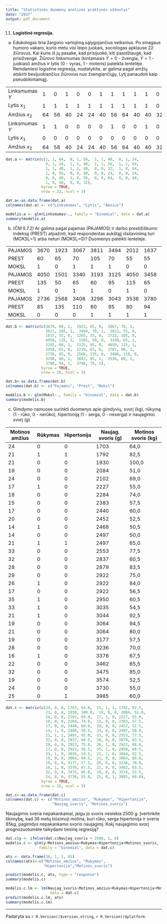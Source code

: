 ```yaml
---
title: "Statistinės duomenų analizės praktinės užduotys"
date: "2017"
output: pdf_document
---
```


11. __Logistinė regresija.__
   
   (a) Edukologas tiria žargono vartojimą sąlygojančius veiksnius. Po smagaus
   humoro vakaro, kurio metu visi leipo juokais, sociologas apklause 22
   žiūrovus. Kai kurie iš jų pasake, kad prisijuokė, kiti pasidžiaugė,
   kad prisižvengė. Žiūrovo linksmumas (kintamasis $Y = 0$ - žvengia,
   $Y = 1$ - juokiasi) amžius ir lytis ($0$ - vyras, $1$ - moteris) pateikta
   lentelėje. Remdamiesi logistine regresija, nustatykite, ar galima pagal
   amžių atskirti besijuokiančius žiūrovus nuo žvengiančiųjų. Lytį
   panaudoti kaip pseudokintamąjį.

   |                |    |    |    |    |    |    |    |    |    |    |    |
   |----------------|----|----|----|----|----|----|----|----|----|----|----|
   | Linksmumas $Y$ | 1  | 0  | 1  | 0  | 0  | 1  | 1  | 1  | 1  | 1  | 0  |
   | Lytis $x_1$    | 1  | 1  | 1  | 1  | 1  | 1  | 1  | 1  | 1  | 1  | 0  |
   | Amžius $x_2$   | 64 | 56 | 40 | 24 | 24 | 40 | 56 | 64 | 40 | 40 | 32 |
   | Linksmumas $Y$ | 1  | 1  | 0  | 0  | 0  | 0  | 1  | 0  | 0  | 1  | 0  |
   | Lytis $x_1$    | 0  | 0  | 0  | 0  | 0  | 0  | 0  | 0  | 0  | 0  | 0  |
   | Amžius $x_2$   | 64 | 56 | 40 | 24 | 24 | 40 | 56 | 64 | 40 | 40 | 32 |

```r
dat.a <- matrix(c(1, 1, 64,  0, 1, 56,  1, 1, 40,  0, 1, 24,
                  0, 1, 24,  1, 1, 40,  1, 1, 56,  1, 1, 64,
                  1, 1, 40,  1, 1, 40,  0, 0, 32,  1, 0, 64,
                  1, 0, 56,  0, 0, 40,  0, 0, 24,  0, 0, 24,
                  0, 0, 40,  1, 0, 56,  0, 0, 64,  0, 0, 40,
                  1, 0, 40,  0, 0, 32),
                byrow = TRUE,
                nrow = 22, ncol = 3)

dat.a<-as.data.frame(dat.a)
colnames(dat.a) <- c("Linksmumas", "Lytis", "Amzius")

modelis.a <- glm(Linksmumas~., family = "binomial", data = dat.a)
summary(modelis.a)
```

   (b) (ČM II.7.2) Ar galima pagal pajamas (PAJAMOS) ir darbo prestižiškumo indeksą
   (PREST) atpažinti, kad respondentas aukštąjį išsilavinimą turi (MOKSL=1)
   arba neturi (MOKSL=0)? Duomenys pateikti lenteleje.

   |         |      |      |      |      |      |      |      |      |      |
   |---------|------|------|------|------|------|------|------|------|------|
   | PAJAMOS | 3670 | 1923 | 3067 | 3811 | 3494 | 2012 | 1637 | 1265 | 2722 |
   | PREST   | 60   | 65   | 70   | 105  | 70   | 55   | 55   | 35   | 105  |
   | MOKSL   | 1    | 0    | 1    | 1    | 1    | 0    | 0    | 0    | 0    |
   | PAJAMOS | 4050 | 1501 | 3340 | 3193 | 3125 | 4050 | 3458 | 2219 | 3781 |
   | PREST   | 135  | 50   | 65   | 60   | 95   | 115  | 65   | 65   | 90   |
   | MOKSL   | 1    | 0    | 1    | 1    | 0    | 1    | 0    | 0    | 1    |
   | PAJAMOS | 2736 | 2568 | 3408 | 3298 | 3043 | 3536 | 3780 | 3798 |      |
   | PREST   | 85   | 135  | 110  | 60   | 95   | 80   | 94   | 78   |      |
   | MOKSL   | 0    | 0    | 0    | 1    | 1    | 1    | 1    | 1    |      |

```r
dat.b <- matrix(c(3670, 60, 1,  1923, 65, 0,  3067, 70, 1,
                  3811, 105, 1,  3494, 70, 1,  2012, 55, 0,
                  1637, 55, 0,  1265, 35, 0,  2722, 105, 0,
                  4050, 135, 1,  1501, 50, 0,  3340, 65, 1,
                  3193, 60, 1,  3125, 95, 0,  4050, 115, 1,
                  3458, 65, 0,  2219, 65, 0,  3781, 90, 1,
                  2736, 85, 0,  2568, 135, 0,  3408, 110, 0,
                  3298, 60, 1,  3043, 95, 1,  3536, 80, 1,
                  3780, 94, 1,  3798, 78, 1),
                byrow = TRUE,
                nrow = 26, ncol = 3)

dat.b<-as.data.frame(dat.b)
colnames(dat.b) <- c("Pajamos", "Prest", "Moksl")

modelis.b <- glm(Moksl~., family = "binomial", data = dat.b)
summary(modelis.b)
```

   (c) Gimdymo namuose surinkti duomenys apie gimdyvių, svorį (kg), rūkymą
   (1 - rūko, 0 - nerūko), hipertoniją (1 - serga, 0 - neserga) ir naujagimio
   svorį (g)

   | Motinos amžius | Rūkymas | Hipertonija | Naujag. svoris (g) | Motinos svoris (kg) |
   |----------------|---------|-------------|--------------------|---------------------|
   | 24             | 0       | 0           | 1703               | 64,0                |
   | 21             | 1       | 1           | 1792               | 82,5                |
   | 21             | 0       | 0           | 1930               | 100,0               |
   | 19             | 0       | 0           | 2084               | 51,0                |
   | 24             | 0       | 0           | 2102               | 69,0                |
   | 17             | 1       | 0           | 2227               | 55,0                |
   | 18             | 0       | 0           | 2284               | 74,0                |
   | 15             | 0       | 0           | 2383               | 57,5                |
   | 17             | 0       | 0           | 2440               | 60,0                |
   | 20             | 0       | 0           | 2452               | 52,5                |
   | 14             | 1       | 0           | 2468               | 50,5                |
   | 14             | 0       | 0           | 2497               | 50,0                |
   | 21             | 1       | 1           | 2497               | 65,0                |
   | 33             | 0       | 0           | 2553               | 77,5                |
   | 32             | 0       | 0           | 2837               | 60,5                |
   | 28             | 0       | 0           | 2879               | 83,5                |
   | 29             | 0       | 0           | 2922               | 75,0                |
   | 26             | 1       | 0           | 2922               | 84,0                |
   | 17             | 0       | 0           | 2922               | 56,5                |
   | 35             | 1       | 0           | 2950               | 60,5                |
   | 33             | 1       | 0           | 3035               | 54,5                |
   | 21             | 1       | 0           | 3044               | 92,5                |
   | 19             | 0       | 0           | 3064               | 94,5                |
   | 21             | 0       | 0           | 3064               | 80,0                |
   | 19             | 0       | 0           | 3177               | 57,5                |
   | 28             | 0       | 0           | 3236               | 70,0                |
   | 16             | 1       | 0           | 3376               | 67,5                |
   | 22             | 0       | 0           | 3462               | 65,5                |
   | 32             | 0       | 0           | 3475               | 85,0                |
   | 19             | 0       | 0           | 3574               | 52,5                |
   | 24             | 0       | 0           | 3730               | 55,0                |
   | 25             | 0       | 1           | 3985               | 60,0                |

```r
dat.c <- matrix(c(24, 0, 0, 1703, 64.0,  21, 1, 1, 1792, 82.5,
                  21, 0, 0, 1930, 100.0,  19, 0, 0, 2084, 51.0,
                  24, 0, 0, 2102, 69.0,  17, 1, 0, 2227, 55.0,
                  18, 0, 0, 2284, 74.0,  15, 0, 0, 2383, 57.5,
                  17, 0, 0, 2440, 60.0,  20, 0, 0, 2452, 52.5,
                  14, 1, 0, 2468, 50.5,  14, 0, 0, 2497, 50.0,
                  21, 1, 1, 2497, 65.0,  33, 0, 0, 2553, 77.5,
                  32, 0, 0, 2837, 60.5,  28, 0, 0, 2879, 83.5,
                  29, 0, 0, 2922, 75.0,  26, 1, 0, 2922, 84.0,
                  17, 0, 0, 2922, 56.5,  35, 1, 0, 2950, 60.5,
                  33, 1, 0, 3035, 54.5,  21, 1, 0, 3044, 92.5,
                  19, 0, 0, 3064, 94.5,  21, 0, 0, 3064, 80.0,
                  19, 0, 0, 3177, 57.5,  28, 0, 0, 3236, 70.0,
                  16, 1, 0, 3376, 67.5,  22, 0, 0, 3462, 65.5,
                  32, 0, 0, 3475, 85.0,  19, 0, 0, 3574, 52.5,
                  24, 0, 0, 3730, 55.0,  25, 0, 1, 3985, 60.0),
                byrow = TRUE,
                nrow = 32, ncol = 5)

dat.c<-as.data.frame(dat.c)
colnames(dat.c) <- c("Motinos_amzius", "Rukymas", "Hipertonija",
                     "Naujag_svoris", "Motinos_svoris")
```

   Naujagimis sveria nepakankamai, jeigu jo svoris nesiekia 2500 g.
   Įvertinkite tikimybę, kad 38 metų būsimoji motina, kuri rūko,
   serga hipertonija ir sveria 85kg, pagimdys nepakankamo svorio
   naujagimį. Kokį naujagimio svorį prognozuotumėte taikydami tiesinę regresiją?

```r
dat.c$y <- ifelse(dat.c$Naujag_svoris < 2500, 1, 0)
modelis.c <- glm(y~Motinos_amzius+Rukymas+Hipertonija+Motinos_svoris,
               family = "binomial", data = dat.c)

ats <- data.frame(38, 1, 1, 85)
colnames(ats)<-c("Motinos_amzius", "Rukymas", 
                 "Hipertonija","Motinos_svoris")

predict(modelis.c, ats, type = "response")
summary(modelis.c)

modelis.c.lm <- lm(Naujag_svoris~Motinos_amzius+Rukymas+Hipertonija+Motinos_svoris, 
                    data = dat.c)
predict(modelis.c.lm, ats)
summary(modelis.c.lm)
```

***
  Padaryta su `r R.Version()$version.string`, `r R.Version()$platform`.
